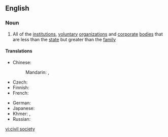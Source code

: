 ==English==

===Noun===
{{wikipedia}}
{{en-noun|sg=[[civil]] [[society]]|-}}

# All of the [[institution]]s, [[voluntary]] [[organization]]s and [[corporate]] [[body|bodies]] that are less than the [[state]] but greater than the [[family]]

====Translations====
{{trans-top|institutions, voluntary organizations and corporate bodies}}
* Chinese:
*: Mandarin: {{t|cmn|公民社會|sc=Hani}}, {{t|cmn|公民社会|tr=gōngmín shèhuì|sc=Hani}}
* Czech: {{t-|cs|občanská společnost|f}}
* Finnish: {{t+|fi|kansalaisyhteiskunta}}
* French: {{t+|fr|société civile|f}}
{{trans-mid}}
* German: {{t-|de|Zivilgesellschaft|f}}
* Japanese: {{t-|ja|市民社会|tr=しみんしゃかい, shimin shakai|sc=Jpan}}
* Khmer: {{t-|km|អសេនិកសង្គម|sc=Khmr}}, {{t-|km|សង្គមស៊ីវិល|sc=Khmr}}
* Russian: {{t-|ru|гражданское общество|n|tr=graždánskoje óbščestvo|sc=Cyrl}}
{{trans-bottom}}

[[vi:civil society]]